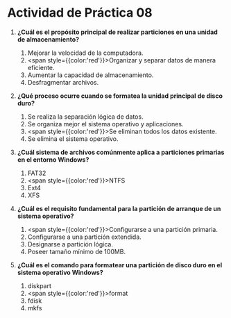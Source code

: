 # Actividad de Práctica 08

1. **¿Cuál es el propósito principal de realizar particiones en una unidad de almacenamiento?**
    1. Mejorar la velocidad de la computadora.
    2. <span style={{color:'red'}}>Organizar y separar datos de manera eficiente.</span>
    3. Aumentar la capacidad de almacenamiento.
    4. Desfragmentar archivos.

2. **¿Qué proceso ocurre cuando se formatea la unidad principal de disco duro?**
    1. Se realiza la separación lógica de datos.
    2. Se organiza mejor el sistema operativo y aplicaciones.
    3. <span style={{color:'red'}}>Se eliminan todos los datos existente.</span>
    4. Se elimina el sistema operativo.

3. **¿Cuál sistema de archivos comúnmente aplica a particiones primarias en el entorno Windows?**
    1. FAT32
    2. <span style={{color:'red'}}>NTFS</span>
    3. Ext4
    4. XFS

4. **¿Cuál es el requisito fundamental para la partición de arranque de un sistema operativo?**
    1. <span style={{color:'red'}}>Configurarse a una partición primaria.</span>
    2. Configurarse a una partición extendida.
    3. Designarse a partición lógica.
    4. Poseer tamaño mínimo de 100MB.

5. **¿Cuál es el comando para formatear una partición de disco duro en el sistema operativo Windows?**
    1. diskpart
    2. <span style={{color:'red'}}>format</span>
    3. fdisk
    4. mkfs